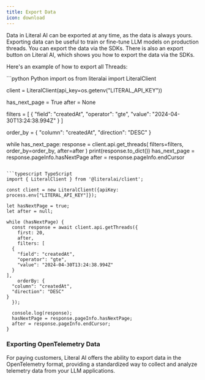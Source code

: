 ```yaml
---
title: Export Data
icon: download
---
```


Data in Literal AI can be exported at any time, as the data is always yours. Exporting data can be useful to train or fine-tune LLM models on production threads. You can export the data via the SDKs. There is also an export button on Literal AI, which shows you how to export the data via the SDKs. 

Here's an example of how to export all Threads:

<CodeGroup>
```python Python
import os
from literalai import LiteralClient

client = LiteralClient(api_key=os.getenv("LITERAL_API_KEY"))

has_next_page = True
after = None

filters = [
    {
        "field": "createdAt",
        "operator": "gte",
        "value": "2024-04-30T13:24:38.994Z"
    }
]

order_by = {
    "column": "createdAt",
    "direction": "DESC"
}
    
while has_next_page:
    response = client.api.get_threads(
        filters=filters,
        order_by=order_by,
        after=after
    )
    print(response.to_dict())
    has_next_page = response.pageInfo.hasNextPage
    after = response.pageInfo.endCursor

```

```typescript TypeScript
import { LiteralClient } from '@literalai/client';

const client = new LiteralClient({apiKey: process.env["LITERAL_API_KEY"]});

let hasNextPage = true;
let after = null;

while (hasNextPage) {
  const response = await client.api.getThreads({
    first: 20,
    after,
    filters: [
  {
    "field": "createdAt",
    "operator": "gte",
    "value": "2024-04-30T13:24:38.994Z"
  }
],
    orderBy: {
  "column": "createdAt",
  "direction": "DESC"
}
  });

  console.log(response);
  hasNextPage = response.pageInfo.hasNextPage;
  after = response.pageInfo.endCursor;
}
```
</CodeGroup>

### Exporting OpenTelemetry Data

For paying customers, Literal AI offers the ability to export data in the OpenTelemetry format, providing a standardized way to collect and analyze telemetry data from your LLM applications.